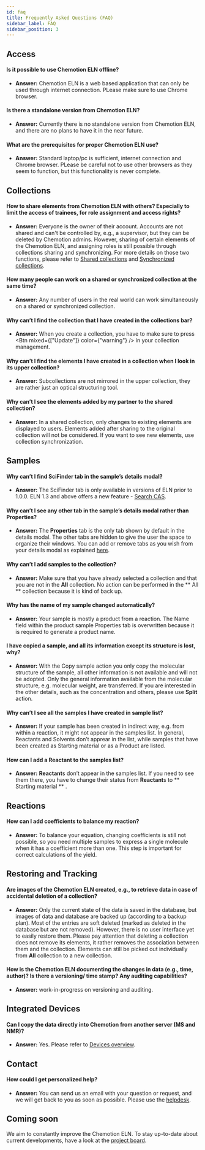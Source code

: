 ```yaml
---
id: faq
title: Frequently Asked Questions (FAQ)
sidebar_label: FAQ
sidebar_position: 3
---
```



## Access

#### Is it possible to use Chemotion ELN offline?

- **Answer:** Chemotion ELN is a web based application that can only be used through
  internet connection. PLease make sure to use Chrome browser.

#### Is there a standalone version from Chemotion ELN?

- **Answer:** Currently there is no standalone version from Chemotion ELN, and
  there are no plans to have it in the near future.

#### What are the prerequisites for proper Chemotion ELN use?

- **Answer:** Standard laptop/pc is sufficient, internet connection and Chrome
  browser. PLease be careful not to use other browsers as they seem to function,
  but this functionality is never complete.

## Collections

#### How to share elements from Chemotion ELN with others? Especially to limit the access of trainees, for role assignment and access rights?

- **Answer:** Everyone is the owner of their account. Accounts are not shared
  and can't be controlled by, e.g., a supervisor, but they can be deleted by Chemotion
  admins. However, sharing of certain elements of the Chemotion ELN, and assigning
  roles is still possible through collections sharing and synchronizing. For more
  details on those two functions, please refer to [Shared collections](ui/collections#shared-collections)
  and [Synchronized collections](ui/collections#synchronized-collections).

#### How many people can work on a shared or synchronized collection at the same time?

- **Answer:** Any number of users in the real world can work simultaneously on
  a shared or synchronized collection.

#### Why can’t I find the collection that I have created in the collections bar?

- **Answer:** When you create a collection, you have to make sure to press <Btn
  mixed={["Update"]}
  color={"warning"}
  /> in your collection management.

#### Why can’t I find the elements I have created in a collection when I look in its upper collection?

- **Answer:** Subcollections are not mirrored in the upper collection, they are
  rather just an optical structuring tool.

#### Why can’t I see the elements added by my partner to the shared collection?

- **Answer:** In a shared collection, only changes to existing elements are displayed
  to users. Elements added after sharing to the original collection will not be considered.
  If you want to see new elements, use collection synchronization.

## Samples

#### Why can’t I find SciFinder tab in the sample’s details modal?

- **Answer:** The SciFinder tab is only available in versions of ELN prior to 1.0.0. ELN 1.3 and above offers a new feature - [Search CAS](ui/details_modal#search-cas).

#### Why can’t I see any other tab in the sample’s details modal rather than **Properties**?

- **Answer:** The **Properties** tab is the only tab shown by default in the
  details modal. The other tabs are hidden to give the user the space to organize
  their windows. You can add or remove tabs as you wish from your details modal as
  explained [here](ui/view#adjust-the-tabs-in-detail-modal).

#### Why can’t I add samples to the collection?

- **Answer:** Make sure that you have already selected a collection and that you
  are not in the **All** collection. No action can be performed in the **
  All
  ** collection because it is kind of back up.

#### Why has the name of my sample changed automatically?

- **Answer:** Your sample is mostly a product from a reaction. The Name field
  within the product sample Properties tab is overwritten because it is required
  to generate a product name.

#### I have copied a sample, and all its information except its structure is lost, why?

- **Answer:** With the Copy sample action you only copy the molecular structure
  of the sample, all other information is not available and will not be adopted.
  Only the general information available from the molecular structure, e.g. molecular
  weight, are transferred. If you are interested in the other details, such as the
  concentration and others, please use **Split** action.

#### Why can’t I see all the samples I have created in sample list?

- **Answer:** If your sample has been created in indirect way, e.g. from within
  a reaction, it might not appear in the samples list. In general, Reactants and
  Solvents don’t apprear in the list, while samples that have been created as Starting
  material or as a Product are listed.

#### How can I add a **Reactant** to the samples list?

- **Answer:** **Reactant**s don’t appear in the samples list. If you need
  to see them there, you have to change their status from **Reactant**s to **
  Starting material
  **
  .

## Reactions

#### How can I add coefficients to balance my reaction?

- **Answer:** To balance your equation, changing coefficients is still not possible,
  so you need multiple samples to express a single molecule when it has a coefficient
  more than one. This step is important for correct calculations of the yield.

## Restoring and Tracking

#### Are images of the Chemotion ELN created, e.g., to retrieve data in case of accidental deletion of a collection?

- **Answer:** Only the current state of the data is saved in the database, but
  images of data and database are backed up (according to a backup plan). Most of
  the entries are soft deleted (marked as deleted in the database but are not removed).
  However, there is no user interface yet to easily restore them. Please pay attention
  that deleting a collection does not remove its elements, it rather removes the
  association between them and the collection. Elements can still be picked out individually
  from **All** collection to a new collection.

#### How is the Chemotion ELN documenting the changes in data (e.g., time, author)? Is there a versioning/ time stamp? Any auditing capabilities?

- **Answer:** work-in-progress on versioning and auditing.

## Integrated Devices

#### Can I copy the data directly into Chemotion from another server (MS and NMR)?

- **Answer:** Yes. Please refer to [Devices overview](devices).

## Contact

#### How could I get personalized help?

- **Answer:** You can send us an email with your question or request, and we will
  get back to you as soon as possible. Please use the [helpdesk](/helpdesk).

## Coming soon

We aim to constantly improve the Chemotion ELN. To stay up-to-date about current developments,
have a look at the [project board](https://github.com/ComPlat/chemotion_ELN/projects/1).
